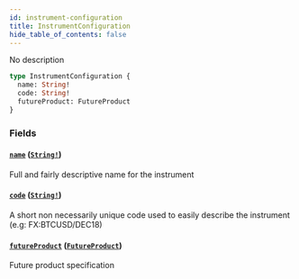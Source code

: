 ```yaml
---
id: instrument-configuration
title: InstrumentConfiguration
hide_table_of_contents: false
---
```



No description

```graphql
type InstrumentConfiguration {
  name: String!
  code: String!
  futureProduct: FutureProduct
}
```


### Fields

#### [`name`](#) ([`String!`](/mainnet/api/graphql/scalars/string))

Full and fairly descriptive name for the instrument


#### [`code`](#) ([`String!`](/mainnet/api/graphql/scalars/string))

A short non necessarily unique code used to easily describe the instrument (e.g: FX:BTCUSD/DEC18)


#### [`futureProduct`](#) ([`FutureProduct`](/mainnet/api/graphql/objects/future-product))

Future product specification




